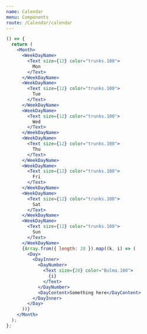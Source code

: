 ```yaml
---
name: Calendar
menu: Components
route: /Calendar/calendar
---
```


```jsx react-live
() => {
  return (
    <Month>
      <WeekDayName>
        <Text size={12} color="trunks.100">
          Mon
        </Text>
      </WeekDayName>
      <WeekDayName>
        <Text size={12} color="trunks.100">
          Tue
        </Text>
      </WeekDayName>
      <WeekDayName>
        <Text size={12} color="trunks.100">
          Wed
        </Text>
      </WeekDayName>
      <WeekDayName>
        <Text size={12} color="trunks.100">
          Thu
        </Text>
      </WeekDayName>
      <WeekDayName>
        <Text size={12} color="trunks.100">
          Fri
        </Text>
      </WeekDayName>
      <WeekDayName>
        <Text size={12} color="trunks.100">
          Sat
        </Text>
      </WeekDayName>
      <WeekDayName>
        <Text size={12} color="trunks.100">
          Sun
        </Text>
      </WeekDayName>
      {Array.from({ length: 28 }).map((k, i) => (
        <Day>
          <DayInner>
            <DayNumber>
              <Text size={20} color="Bulma.100">
                {i}
              </Text>
            </DayNumber>
            <DayContent>Something here</DayContent>
          </DayInner>
        </Day>
      ))}
    </Month>
  );
};
```
